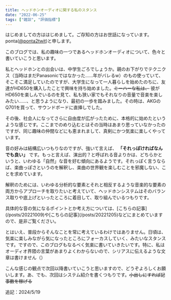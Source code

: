```yaml
---
title: ヘッドホンオーディオに関する私のスタンス
date: "2022-06-25"
tags: ["雑談", "評価指標"]
---
```


はじめましての方ははじめまして。ご存知の方はお世話になっています。ponta([@ponta2twit](https://twitter.com/ponta2twit))と申します。

このブログでは、私の趣味の一つであるヘッドホンオーディオについて、色々と書いていこうと思います。

私とヘッドホンとの出会いは、中学生ごろでしょうか。親のお下がりでテクニクス（当時はまだPanasonicではなかった……年がバレるw）のもの使っていて、そこそこ満足していたのですが、大学生になって一人暮らしを始めたのちに、友達がHD650を購入したことで興味を持ち始めました。~~ミーハーな私は、~~ 彼がHD650を楽しんでいるのを見て、私も狭い家でもそれなりの音量で音楽を楽しみたい……、と思うようになり、最初の一歩を踏みました。その時は、AKGのQ701を買って、サウンドボードに直挿しでした。

その後、社会人になってさらに自由度が広がったために、本格的に始めたというような感じです。ここまでのめり込むとはその当時はあまり思っていなかったのですが、同じ趣味の仲間などにも恵まれまして、真剣にかつ気楽に楽しくやっています。

音の好みは結構広いつもりなのですが、強いて言えば、 **「それっぽければなんでも良い」** です。もっと言えば、演出的？と呼ばれる音よりかは、どちらかというと、いわゆる「自然」な音を好む傾向にあるようです。それっぽく言うならば、楽曲っぽさというのを解釈し、楽曲の世界観を楽しむことを邪魔しない、ことを求めています。

解釈のためには、いわゆる分析的な要素とそれと相反するような音楽的な要素の両方からアプローチを取りたいと考えていて、ヘッドホンシステムはそのバランス取りや底上げといったところに着目して、取り組んでいるつもりです。

<Info>
  具体的な音の気になるポイントとか考え方については、[こちらの記事](/posts/20221009)や[こちらの記事](/posts/20221205)などにまとめていますので、是非ご覧ください。
</Info>

とはいえ、普段からそんなことを常に考えているわけではありません。日頃は、気楽に楽しみながら気になったところにフォーカスしていく、みたいなスタンスです。ですので、このブログもなるべく気楽に書いていきたいです。特に、私はオーディオ界隈の言葉があまりよくわからないので、シリアスに伝えるような文章は書けません（）

こんな感じの観点で次回以降書いていこうと思いますので、どうぞよろしくお願いします。あ、でも、次回はシステム紹介を書くつもりです。~~小出しにすれば記事数を稼げる~~

<Postscript>追記：2024/5/19</Postscript>
